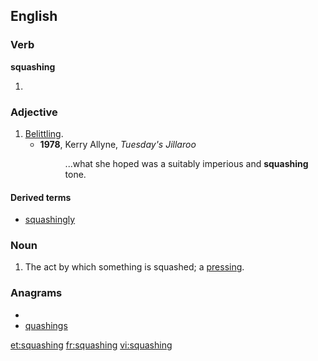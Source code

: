 ==English==
===Verb===
'''squashing'''
# {{present participle of|[[squash]]}}

===Adjective===
{{en-adj}}

# [[belittling|Belittling]].
#* '''1978''', Kerry Allyne, ''Tuesday's Jillaroo''
#*: ...what she hoped was a suitably imperious and '''squashing''' tone.

====Derived terms====
* [[squashingly]]

===Noun===
{{en-noun}}

# The act by which something is squashed; a [[pressing]].

===Anagrams===
* {{alphagram|aghinqssu}}
* [[quashings#English|quashings]]

[[et:squashing]]
[[fr:squashing]]
[[vi:squashing]]